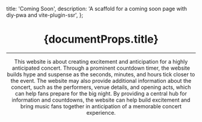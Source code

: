   title: 'Coming Soon',
  description:
    'A scaffold for a coming soon page with diy-pwa and vite-plugin-ssr',
};

<Header />
<Main>
  <h1 className="w3-jumbo w3-animate-top w3-center">{documentProps.title}</h1>
  <hr className="w3-border-grey" />
  <Countdown />
  This website is about creating excitement and anticipation for a highly anticipated concert. Through a prominent countdown timer, the website builds hype and suspense as the seconds, minutes, and hours tick closer to the event. The website may also provide additional information about the concert, such as the performers, venue details, and opening acts, which can help fans prepare for the big night. By providing a central hub for information and countdowns, the website can help build excitement and bring music fans together in anticipation of a memorable concert experience.
</Main>
<Footer />
